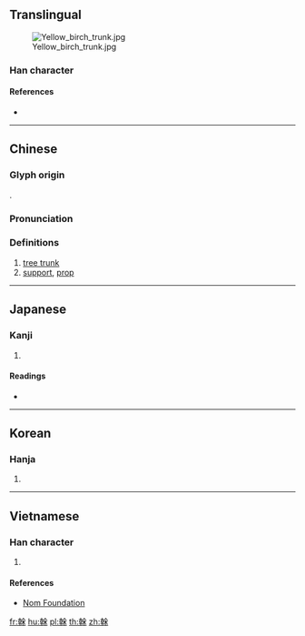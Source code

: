 {{also|乾|干}}
==Translingual==
[[Image:Yellow birch trunk.jpg|thumb]]

===Han character===
{{Han char|rn=75|rad=木|as=10|sn=14|four=48494|canj=JJOD|ids=⿸⿰𠦝𠆢木}}

====References====
* {{Han ref|kx=0544.010|dkj=15257|dj=0931.200|hdz=21261.100|uh=69A6|ud=27046|bh=BA6D|bd=47725}}

----

==Chinese==
{{zh-forms}}

===Glyph origin===
{{Han etym}}
{{Han compound|倝|木|c1=p|c2=s|t2=tree|ls=psc}}.

===Pronunciation===
{{zh-pron
|m=gàn
|c=gon3,hon4
|mc=y
|oc=y
|ma=
|cat=n
}}

===Definitions===
{{zh-hanzi}}

# [[tree trunk]]
# [[support]], [[prop]]

----

==Japanese==

===Kanji===
{{ja-kanji|grade=|rs=木10}}

# {{defn|lang=ja|sort=木10}}

====Readings====
* {{ja-readings|on=[[かん]] (kan)|kun=[[みき]] (miki)}}

----

==Korean==

===Hanja===
{{ko-hanja|hangeul=간|eumhun=|rv=gan|mr=kan|y=kan}}

# {{defn|lang=ko|sort=木10}}

----

==Vietnamese==

===Han character===
{{vi-readings|rs=木10| hanviet = cán}}

# {{defn|lang=vi|sort=木10}}

====References====
*[http://nomfoundation.org/common/nom_details.php?codepoint=69a6 Nom Foundation]

[[fr:榦]]
[[hu:榦]]
[[pl:榦]]
[[th:榦]]
[[zh:榦]]
